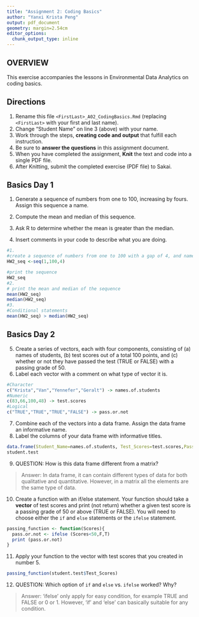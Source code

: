 ---
title: "Assignment 2: Coding Basics"
author: "Yanxi Krista Peng"
output: pdf_document
geometry: margin=2.54cm
editor_options: 
  chunk_output_type: inline
---

## OVERVIEW

This exercise accompanies the lessons in Environmental Data Analytics on coding basics.

## Directions

1.  Rename this file `<FirstLast>_A02_CodingBasics.Rmd` (replacing `<FirstLast>` with your first and last name).
2.  Change "Student Name" on line 3 (above) with your name.
3.  Work through the steps, **creating code and output** that fulfill each instruction.
4.  Be sure to **answer the questions** in this assignment document.
5.  When you have completed the assignment, **Knit** the text and code into a single PDF file.
6.  After Knitting, submit the completed exercise (PDF file) to Sakai.

## Basics Day 1

1.  Generate a sequence of numbers from one to 100, increasing by fours. Assign this sequence a name.

2.  Compute the mean and median of this sequence.

3.  Ask R to determine whether the mean is greater than the median.

4.  Insert comments in your code to describe what you are doing.

```{r}
#1. 
#create a sequence of numbers from one to 100 with a gap of 4, and name this sequence as HW2_seq
HW2_seq <-seq(1,100,4) 

#print the sequence
HW2_seq 
#2. 
# print the mean and median of the sequence
mean(HW2_seq)
median(HW2_seq) 
#3.
#Conditional statements
mean(HW2_seq) > median(HW2_seq) 
```

## Basics Day 2

5.  Create a series of vectors, each with four components, consisting of (a) names of students, (b) test scores out of a total 100 points, and (c) whether or not they have passed the test (TRUE or FALSE) with a passing grade of 50.
6.  Label each vector with a comment on what type of vector it is.
```{r}
#Character
c("Krista","Van","Yennefer","Geralt") -> names.of.students 
#Numeric
c(83,66,100,48) -> test.scores
#Logical
c("TRUE","TRUE","TRUE","FALSE") -> pass.or.not
```


7.  Combine each of the vectors into a data frame. Assign the data frame an informative name.
8.  Label the columns of your data frame with informative titles.
```{r}
data.frame(Student_Name=names.of.students, Test_Scores=test.scores,Pass=pass.or.not) -> student.test
student.test
```


9.  QUESTION: How is this data frame different from a matrix?

> Answer: In data frame, it can contain different types of data for both qualitative and quantitative. However, in a matrix all the elements are the same type of data.

10. Create a function with an if/else statement. Your function should take a **vector** of test scores and print (not return) whether a given test score is a passing grade of 50 or above (TRUE or FALSE). You will need to choose either the `if` and `else` statements or the `ifelse` statement. 
```{r}
passing_function <- function(Scores){
  pass.or.not <- ifelse (Scores<50,F,T)
  print (pass.or.not)
}
```

11. Apply your function to the vector with test scores that you created in number 5.

```{r}
passing_function(student.test$Test_Scores)
```

12. QUESTION: Which option of `if` and `else` vs. `ifelse` worked? Why?

> Answer: 'ifelse' only apply for easy condition, for example TRUE and FALSE or 0 or 1. However, 'if' and 'else' can basically suitable for any condition.
